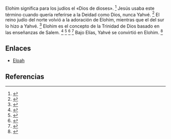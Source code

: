 Elohim significa para los judíos el «Dios de dioses». <ref name="n0">{{lib|LU|169|4|8}}</ref> Jesús usaba este término cuando quería referirse a la Deidad como Dios, nunca Yahvé. <ref name="n1">{{lib|LU|169|4|5}}</ref> El reino judío del norte volvió a la adoración de Elohim, mientras que el del sur lo hizo a Yahvé. <ref name="n2">{{lib|LU|97|9|17}}</ref> Elohim es el concepto de la Trinidad de Dios basado en las enseñanzas de Salem. <ref name="n3">{{lib|LU|96|1|8}}</ref> <ref name="n4">{{lib|LU|104|1|8}}</ref> <ref name="n5">{{lib|LU|142|3|6}}</ref> <ref name="n6">{{lib|LU|169|4|5,8-10}}</ref> Bajo Elías, Yahvé se convirtió en Elohim. <ref name="n7">{{lib|LU|97|3|6}}</ref> 

== Enlaces ==

* [[Eloah|Eloah]]


== Referencias ==

<references/>
